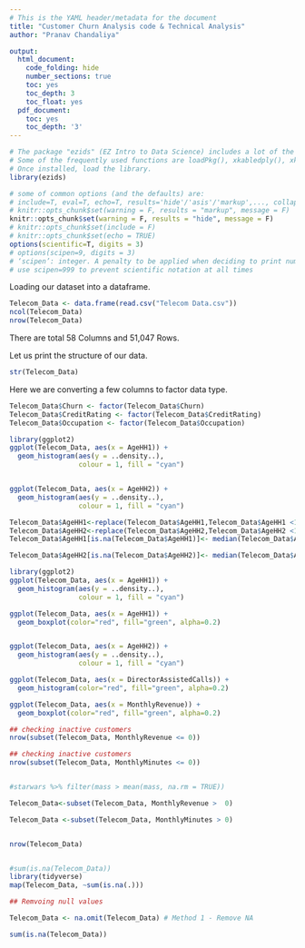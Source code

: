 ```yaml
---
# This is the YAML header/metadata for the document
title: "Customer Churn Analysis code & Technical Analysis"
author: "Pranav Chandaliya"

output:
  html_document:
    code_folding: hide
    number_sections: true
    toc: yes
    toc_depth: 3
    toc_float: yes
  pdf_document:
    toc: yes
    toc_depth: '3'
---
```


```r
# The package "ezids" (EZ Intro to Data Science) includes a lot of the helper functions we developed for the course. 
# Some of the frequently used functions are loadPkg(), xkabledply(), xkablesummary(), uzscale(), etc.
# Once installed, load the library.
library(ezids)

```


```r
# some of common options (and the defaults) are: 
# include=T, eval=T, echo=T, results='hide'/'asis'/'markup',..., collapse=F, warning=T, message=T, error=T, cache=T, fig.width=6, fig.height=4, fig.dim=c(6,4) #inches, fig.align='left'/'center','right', 
# knitr::opts_chunk$set(warning = F, results = "markup", message = F)
knitr::opts_chunk$set(warning = F, results = "hide", message = F)
# knitr::opts_chunk$set(include = F)
# knitr::opts_chunk$set(echo = TRUE)
options(scientific=T, digits = 3) 
# options(scipen=9, digits = 3) 
# ‘scipen’: integer. A penalty to be applied when deciding to print numeric values in fixed or exponential notation.  Positive values bias towards fixed and negative towards scientific notation: fixed notation will be preferred unless it is more than ‘scipen’ digits wider.
# use scipen=999 to prevent scientific notation at all times
```


Loading our dataset into a dataframe.

```r
Telecom_Data <- data.frame(read.csv("Telecom Data.csv"))
ncol(Telecom_Data)
nrow(Telecom_Data)
```

There are total 58 Columns and 51,047 Rows.

Let us print the structure of our data.

```r
str(Telecom_Data)
```

Here we are converting a few columns to factor data type.

```r
Telecom_Data$Churn <- factor(Telecom_Data$Churn)
Telecom_Data$CreditRating <- factor(Telecom_Data$CreditRating) 
Telecom_Data$Occupation <- factor(Telecom_Data$Occupation)

```

```r

library(ggplot2)
ggplot(Telecom_Data, aes(x = AgeHH1)) + 
  geom_histogram(aes(y = ..density..),
                 colour = 1, fill = "cyan")


ggplot(Telecom_Data, aes(x = AgeHH2)) + 
  geom_histogram(aes(y = ..density..),
                 colour = 1, fill = "cyan")

Telecom_Data$AgeHH1<-replace(Telecom_Data$AgeHH1,Telecom_Data$AgeHH1 <1 ,NA)
Telecom_Data$AgeHH2<-replace(Telecom_Data$AgeHH2,Telecom_Data$AgeHH2 <1 ,NA)
Telecom_Data$AgeHH1[is.na(Telecom_Data$AgeHH1)]<- median(Telecom_Data$AgeHH1,na.rm = TRUE)

Telecom_Data$AgeHH2[is.na(Telecom_Data$AgeHH2)]<- median(Telecom_Data$AgeHH2,na.rm = TRUE)

library(ggplot2)
ggplot(Telecom_Data, aes(x = AgeHH1)) + 
  geom_histogram(aes(y = ..density..),
                 colour = 1, fill = "cyan")
```
```r
ggplot(Telecom_Data, aes(x = AgeHH1)) + 
  geom_boxplot(color="red", fill="green", alpha=0.2)


ggplot(Telecom_Data, aes(x = AgeHH2)) + 
  geom_histogram(aes(y = ..density..),
                 colour = 1, fill = "cyan")
```
```r

ggplot(Telecom_Data, aes(x = DirectorAssistedCalls)) + 
  geom_histogram(color="red", fill="green", alpha=0.2)


```

```r
ggplot(Telecom_Data, aes(x = MonthlyRevenue)) + 
  geom_boxplot(color="red", fill="green", alpha=0.2)

```

```r
## checking inactive customers 
nrow(subset(Telecom_Data, MonthlyRevenue <= 0))

## checking inactive customers 
nrow(subset(Telecom_Data, MonthlyMinutes <= 0))


#starwars %>% filter(mass > mean(mass, na.rm = TRUE))

```
```r

Telecom_Data<-subset(Telecom_Data, MonthlyRevenue >  0)

Telecom_Data <-subset(Telecom_Data, MonthlyMinutes > 0)


nrow(Telecom_Data)



```
```r
#sum(is.na(Telecom_Data))
library(tidyverse)
map(Telecom_Data, ~sum(is.na(.)))

```

```r
## Remvoing null values 

Telecom_Data <- na.omit(Telecom_Data) # Method 1 - Remove NA

sum(is.na(Telecom_Data))
```